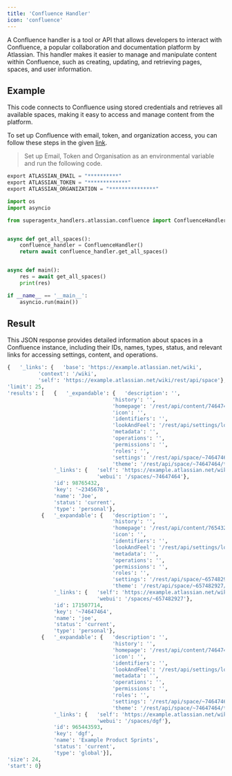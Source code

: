 ```yaml
---
title: 'Confluence Handler'
icon: 'confluence'
---
```


A Confluence handler is a tool or API that allows developers to interact with Confluence,
a popular collaboration and documentation platform by Atlassian. This handler makes it easier
to manage and manipulate content within Confluence, such as creating, updating, and retrieving
pages, spaces, and user information.

## Example
This code connects to Confluence using stored credentials and retrieves all available spaces,
making it easy to access and manage content from the platform.

To set up Confluence with email, token, and organization access, you can follow these steps in the given <a href="https://support.atlassian.com/atlassian-account/docs/manage-api-tokens-for-your-atlassian-account" target="_blank">link</a>.
>Set up Email, Token and Organisation as an environmental variable and run the following code. <br />
 ```python
 export ATLASSIAN_EMAIL = "**********"
 export ATLASSIAN_TOKEN = "*************"
 export ATLASSIAN_ORGANIZATION = "***************"
```

```python confluence_handler.py
import os
import asyncio

from superagentx_handlers.atlassian.confluence import ConfluenceHandler


async def get_all_spaces():
    confluence_handler = ConfluenceHandler()
    return await confluence_handler.get_all_spaces()


async def main():
    res = await get_all_spaces()
    print(res)

if __name__ == '__main__':
    asyncio.run(main())
```

## Result
This JSON response provides detailed information about spaces in a Confluence instance,
including their IDs, names, types, status, and relevant links for accessing settings, content, and operations.
```python confluence
{   '_links': {   'base': 'https://example.atlassian.net/wiki',
          'context': '/wiki',
          'self': 'https://example.atlassian.net/wiki/rest/api/space'},
'limit': 25,
'results': [   {   '_expandable': {   'description': '',
                                  'history': '',
                                  'homepage': '/rest/api/content/74647464',
                                  'icon': '',
                                  'identifiers': '',
                                  'lookAndFeel': '/rest/api/settings/lookandfeel?spaceKey=~74647464',
                                  'metadata': '',
                                  'operations': '',
                                  'permissions': '',
                                  'roles': '',
                                  'settings': '/rest/api/space/~74647464/settings',
                                  'theme': '/rest/api/space/~74647464/theme'},
               '_links': {   'self': 'https://example.atlassian.net/wiki/rest/api/space/~74647464',
                             'webui': '/spaces/~74647464'},
               'id': 98765432,
               'key': '~2345678',
               'name': 'Joe',
               'status': 'current',
               'type': 'personal'},
           {   '_expandable': {   'description': '',
                                  'history': '',
                                  'homepage': '/rest/api/content/765432',
                                  'icon': '',
                                  'identifiers': '',
                                  'lookAndFeel': '/rest/api/settings/lookandfeel?spaceKey=~657482927',
                                  'metadata': '',
                                  'operations': '',
                                  'permissions': '',
                                  'roles': '',
                                  'settings': '/rest/api/space/~657482927/settings',
                                  'theme': '/rest/api/space/~657482927/theme'},
               '_links': {   'self': 'https://example.atlassian.net/wiki/rest/api/space/~657482927',
                             'webui': '/spaces/~657482927'},
               'id': 171507714,
               'key': '~74647464',
               'name': 'joe',
               'status': 'current',
               'type': 'personal'},
           {   '_expandable': {   'description': '',
                                  'history': '',
                                  'homepage': '/rest/api/content/74647464',
                                  'icon': '',
                                  'identifiers': '',
                                  'lookAndFeel': '/rest/api/settings/lookandfeel?spaceKey=~74647464',
                                  'metadata': '',
                                  'operations': '',
                                  'permissions': '',
                                  'roles': '',
                                  'settings': '/rest/api/space/~74647464/settings',
                                  'theme': '/rest/api/space/~74647464/theme'},
               '_links': {   'self': 'https://example.atlassian.net/wiki/rest/api/space/DPS',
                             'webui': '/spaces/dgf'},
               'id': 965443593,
               'key': 'dgf',
               'name': 'Example Product Sprints',
               'status': 'current',
               'type': 'global'}],
'size': 24,
'start': 0}
```
